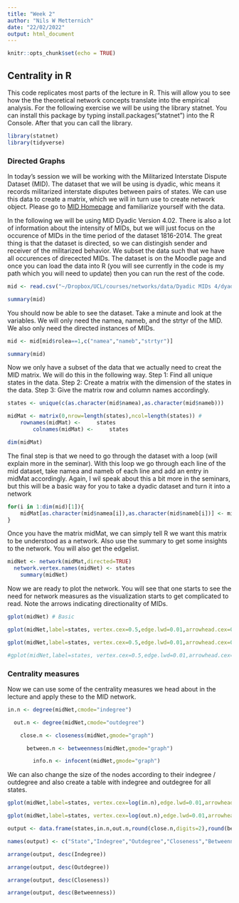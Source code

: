 ```yaml
---
title: "Week 2"
author: "Nils W Metternich"
date: "22/02/2022"
output: html_document
---
```


```r
knitr::opts_chunk$set(echo = TRUE)
```

## Centrality in R 

This code replicates most parts of the lecture in R. This will allow you to see how the the theoretical network concepts translate into the empirical analysis. For the following exercise we will be using the library statnet. You can install this package by typing install.packages("statnet") into the R Console. After that you can call the library.

```r
library(statnet)
library(tidyverse)
```
### Directed Graphs
In today's session we will be working with the Militarized Interstate Dispute Dataset (MID). The dataset that we will be using is dyadic, whic means it records militarized interstate disputes between pairs of states. We can use this data to create a matrix, which we will in turn use to create network object. Please go to 
[MID Homepage](https://correlatesofwar.org/data-sets/MIDs "MID Homepage") and familiarize yourself with the data. 

In the following we will be using MID Dyadic Version 4.02. There is also a lot of information about the intensity of MIDs, but we will just focus on the occurence of MIDs in the time period of the dataset 1816-2014. The great thing is that the dataset is directed, so we can distingish sender and receiver of the militarized behavior. We subset the data such that we have all occurences of direcected MIDs. The dataset is on the Moodle page and once you can load the data into R (you will see currently in the code is my path which you will need to update) then you can run the rest of the code.


```r
mid <- read.csv("~/Dropbox/UCL/courses/networks/data/Dyadic MIDs 4/dyadic_mid_4.02.csv") #First we load the data. You will need to change the path to do this.

summary(mid)
```

You should now be able to see the dataset. Take a minute and look at the variables. We will only need the namea, nameb, and the strtyr of the MID. We also only need the directed instances of MIDs.

```r
mid <- mid[mid$rolea==1,c("namea","nameb","strtyr")]

summary(mid)
```

Now we only have a subset of the data that we actually need to creat the MID matrix. We will do this in the following way. Step 1: Find all unique states in the data. Step 2: Create a matrix with the dimension of the states in the data. Step 3: Give the matrix row and column names accordingly. 

```r
states <- unique(c(as.character(mid$namea),as.character(mid$nameb)))

midMat <- matrix(0,nrow=length(states),ncol=length(states)) # 
	rownames(midMat) <- 	states
		colnames(midMat) <- 	states

dim(midMat)
```		

The final step is that we need to go through the dataset with a loop (will explain more in the seminar). With this loop we go through each line of the mid dataset, take namea and nameb of each line and add an entry in midMat accordingly. Again, I wil speak about this a bit more in the seminars, but this will be a basic way for you to take a dyadic dataset and turn it into a network
```r
for(i in 1:dim(mid)[1]){
	midMat[as.character(mid$namea[i]),as.character(mid$nameb[i])] <- midMat[as.character(mid$namea[i]),as.character(mid$nameb[i])]+1
}

```

Once you have the matrix midMat, we can simply tell R we want this matrix to be understood as a network. Also use the summary to get some insights to the network. You will also get the edgelist.
```r
midNet <- network(midMat,directed=TRUE)
  network.vertex.names(midNet) <- states
    summary(midNet)
```

Now we are ready to plot the network. You will see that one starts to see the need for network measures as the visualization starts to get complicated to read. Note the arrows indicating directionality of MIDs.

```r
gplot(midNet) # Basic

gplot(midNet,label=states, vertex.cex=0.5,edge.lwd=0.01,arrowhead.cex=0.5,edge.col="grey",gmode="digraph") # with information

gplot(midNet,label=states, vertex.cex=0.5,edge.lwd=0.01,arrowhead.cex=0.5,edge.col="grey",gmode="digraph",mode="circle") # as a circle

#gplot(midNet,label=states, vertex.cex=0.5,edge.lwd=0.01,arrowhead.cex=0.5,edge.col="grey",gmode="digraph",mode="target") # based on target. Might take a minute to run this line, but it gives a better visualization than the ones above.

```

### Centrality measures

Now we can use some of the centrality measures we head about in the lecture and apply these to the MID network.


```r
in.n <- degree(midNet,cmode="indegree")

  out.n <- degree(midNet,cmode="outdegree")

    close.n <- closeness(midNet,gmode="graph")

      between.n <- betweenness(midNet,gmode="graph")

        info.n <- infocent(midNet,gmode="graph")

```


We can also change the size of the nodes according to their indegree / outdegree and also create a table with indegree and outdegree for all states.
```r
gplot(midNet,label=states, vertex.cex=log(in.n),edge.lwd=0.01,arrowhead.cex=0.5,edge.col="grey",gmode="digraph")

gplot(midNet,label=states, vertex.cex=log(out.n),edge.lwd=0.01,arrowhead.cex=0.5,edge.col="grey",gmode="digraph")

output <- data.frame(states,in.n,out.n,round(close.n,digits=2),round(between.n,digits=2))

names(output) <- c("State","Indegree","Outdegree","Closeness","Betweenness")

arrange(output, desc(Indegree))

arrange(output, desc(Outdegree))

arrange(output, desc(Closeness))

arrange(output, desc(Betweenness))

```





